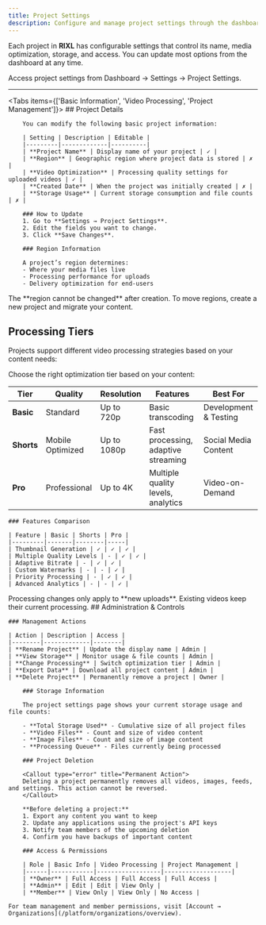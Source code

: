 ```yaml
---
title: Project Settings
description: Configure and manage project settings through the dashboard
---
```



Each project in **RIXL** has configurable settings that control its name, media optimization, storage, and access. You can update most options from the dashboard at any time.

<Callout type="info">
Access project settings from Dashboard → Settings → Project Settings.
</Callout>

---

<Tabs items={['Basic Information', 'Video Processing', 'Project Management']}>
    <Tab value="Basic Information">
        ## Project Details
        
        You can modify the following basic project information:

        | Setting | Description | Editable |
        |---------|-------------|----------|
        | **Project Name** | Display name of your project | ✓ |
        | **Region** | Geographic region where project data is stored | ✗ |
        | **Video Optimization** | Processing quality settings for uploaded videos | ✓ |
        | **Created Date** | When the project was initially created | ✗ |
        | **Storage Usage** | Current storage consumption and file counts | ✗ |

        ### How to Update
        1. Go to **Settings → Project Settings**.  
        2. Edit the fields you want to change.  
        3. Click **Save Changes**.  

        ### Region Information

        A project’s region determines:  
        - Where your media files live  
        - Processing performance for uploads  
        - Delivery optimization for end-users  

<Callout type="warn">
The **region cannot be changed** after creation. To move regions, create a new project and migrate your content.
</Callout>
</Tab>

<Tab value="Video Processing">
        
## Processing Tiers

Projects support different video processing strategies based on your content needs:

Choose the right optimization tier based on your content:

| Tier | Quality | Resolution | Features | Best For |
|------|---------|------------|----------|----------|
| **Basic** | Standard | Up to 720p | Basic transcoding | Development & Testing |
| **Shorts** | Mobile Optimized | Up to 1080p | Fast processing, adaptive streaming | Social Media Content |
| **Pro** | Professional | Up to 4K | Multiple quality levels, analytics | Video-on-Demand |

    ### Features Comparison

    | Feature | Basic | Shorts | Pro |
    |---------|-------|--------|-----|
    | Thumbnail Generation | ✓ | ✓ | ✓ |
    | Multiple Quality Levels | - | ✓ | ✓ |
    | Adaptive Bitrate | - | ✓ | ✓ |
    | Custom Watermarks | - | - | ✓ |
    | Priority Processing | - | ✓ | ✓ |
    | Advanced Analytics | - | - | ✓ |

<Callout type="info">
Processing changes only apply to **new uploads**. Existing videos keep their current processing.
</Callout>

</Tab>

<Tab value="Project Management">
## Administration & Controls

    ### Management Actions

    | Action | Description | Access |
    |--------|-------------|--------|
    | **Rename Project** | Update the display name | Admin |
    | **View Storage** | Monitor usage & file counts | Admin |
    | **Change Processing** | Switch optimization tier | Admin |
    | **Export Data** | Download all project content | Admin |
    | **Delete Project** | Permanently remove a project | Owner |

        ### Storage Information

        The project settings page shows your current storage usage and file counts:

        - **Total Storage Used** - Cumulative size of all project files
        - **Video Files** - Count and size of video content
        - **Image Files** - Count and size of image content
        - **Processing Queue** - Files currently being processed

        ### Project Deletion

        <Callout type="error" title="Permanent Action">
        Deleting a project permanently removes all videos, images, feeds, and settings. This action cannot be reversed.
        </Callout>

        **Before deleting a project:**
        1. Export any content you want to keep
        2. Update any applications using the project's API keys
        3. Notify team members of the upcoming deletion
        4. Confirm you have backups of important content

        ### Access & Permissions

        | Role | Basic Info | Video Processing | Project Management |
        |------|------------|------------------|-------------------|
        | **Owner** | Full Access | Full Access | Full Access |
        | **Admin** | Edit | Edit | View Only |
        | **Member** | View Only | View Only | No Access |

    For team management and member permissions, visit [Account → Organizations](/platform/organizations/overview).
</Tab>
</Tabs>
